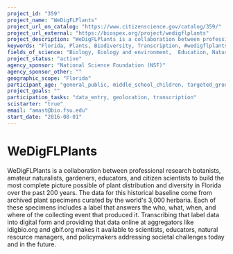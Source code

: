 ```yaml
---
project_id: "359"
project_name: "WeDigFLPlants"
project_url_on_catalog: "https://www.citizenscience.gov/catalog/359/"
project_url_external: "https://biospex.org/project/wedigflplants"
project_description: "WeDigFLPlants is a collaboration between professional research botanists, amateur naturalists, gardeners, educators, and citizen scientists to build the most complete picture possible of plant distribution and diversity in Florida over the past 200 years. The data for this historical baseline come from archived plant specimens curated by the world&#39;s 3,000 herbaria. Each of these specimens includes a label that answers the who, what, when, and where of the collecting event that produced it. Transcribing that label data into digital form and providing that data online at aggregators like idigbio.org and gbif.org makes it available to scientists, educators, natural resource managers, and policymakers addressing societal challenges today and in the future."
keywords: "Florida, Plants, Biodiversity, Transcription, #wedigflplants"
fields_of_science: "Biology, Ecology and environment,  Education, Nature and outdoors"
project_status: "active"
agency_sponsor: "National Science Foundation (NSF)"
agency_sponsor_other: ""
geographic_scope: "Florida"
participant_age: "general_public, middle_school_children, targeted_group, teens"
project_goals: ""
participation_tasks: "data_entry, geolocation, transcription"
scistarter: "true"
email: "amast@bio.fsu.edu"
start_date: "2016-08-01"
---
```


# WeDigFLPlants

WeDigFLPlants is a collaboration between professional research botanists, amateur naturalists, gardeners, educators, and citizen scientists to build the most complete picture possible of plant distribution and diversity in Florida over the past 200 years. The data for this historical baseline come from archived plant specimens curated by the world&#39;s 3,000 herbaria. Each of these specimens includes a label that answers the who, what, when, and where of the collecting event that produced it. Transcribing that label data into digital form and providing that data online at aggregators like idigbio.org and gbif.org makes it available to scientists, educators, natural resource managers, and policymakers addressing societal challenges today and in the future.
